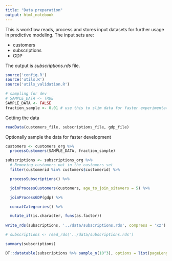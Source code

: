 ```yaml
---
title: "Data preparation"
output: html_notebook
---
```


This is workflow reads, process and stores input datasets for further usage in predictive modeling. The input sets are:

* customers
* subscriptions
* GDP

The output is *subscriptions.rds* file.


```r
source('config.R')
source('utils.R')
source('utils_validation.R')

# sampling for dev
# SAMPLE_DATA <- TRUE
SAMPLE_DATA <- FALSE
fraction_sample <- 0.01 # use this to slim data for faster experimentation
```

Getting the data

```r
readData(customers_file, subscriptions_file, gdp_file)
```

Optionally sample the data for faster development

```r
customers <- customers_org %>%
  processCustomers(SAMPLE_DATA, fraction_sample)

subscriptions <- subscriptions_org %>%
  # Removing customers not in the customers set
  filter(customerid %in% customers$customerid) %>%

  processSubscriptions() %>%

  joinProcessCustomers(customers, age_to_join_sitevers = 5) %>%

  joinProcessGDP(gdp) %>%

  concatCategrories() %>%

  mutate_if(is.character, funs(as.factor))
  
write_rds(subscriptions, '../data/subscriptions.rds', compress = 'xz')

# subscriptions <- read_rds('../data/subscriptions.rds')
```

```r
summary(subscriptions)
```

```r
DT::datatable(subscriptions %>% sample_n(10^3), options = list(pageLength = 50), rownames = FALSE, filter = 'top')
```

